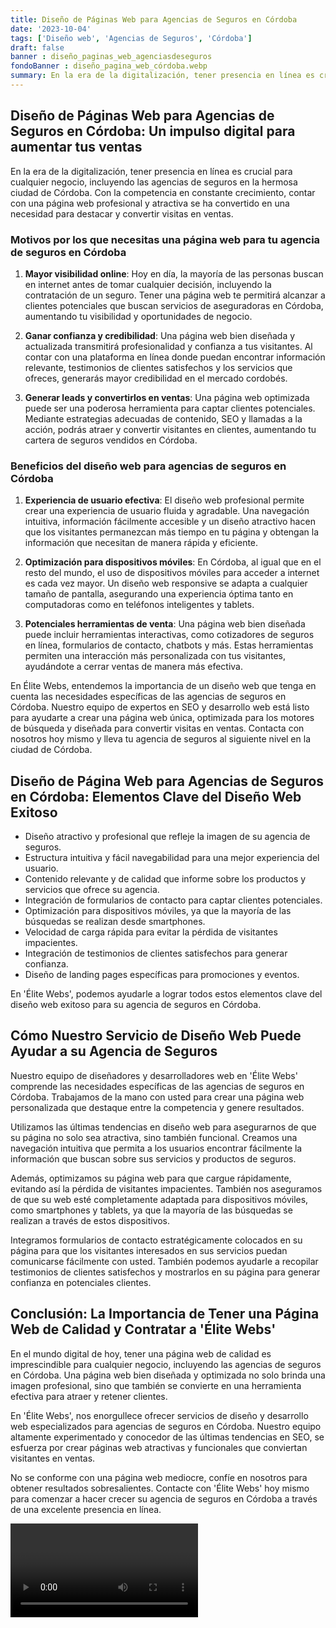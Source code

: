 ```yaml
---
title: Diseño de Páginas Web para Agencias de Seguros en Córdoba
date: '2023-10-04'
tags: ['Diseño web', 'Agencias de Seguros', 'Córdoba']
draft: false
banner : diseño_paginas_web_agenciasdeseguros
fondoBanner : diseño_pagina_web_córdoba.webp
summary: En la era de la digitalización, tener presencia en línea es crucial para cualquier negocio, incluyendo las agencias de seguros en la hermosa ciudad de Córdoba. Con la competencia en constante crecimiento, contar con una página web profesional y atractiva se ha convertido en una necesidad para destacar y convertir visitas en ventas.
---
```


## Diseño de Páginas Web para Agencias de Seguros en Córdoba: Un impulso digital para aumentar tus ventas

En la era de la digitalización, tener presencia en línea es crucial para cualquier negocio, incluyendo las agencias de seguros en la hermosa ciudad de Córdoba. Con la competencia en constante crecimiento, contar con una página web profesional y atractiva se ha convertido en una necesidad para destacar y convertir visitas en ventas.

### Motivos por los que necesitas una página web para tu agencia de seguros en Córdoba

1. **Mayor visibilidad online**: Hoy en día, la mayoría de las personas buscan en internet antes de tomar cualquier decisión, incluyendo la contratación de un seguro. Tener una página web te permitirá alcanzar a clientes potenciales que buscan servicios de aseguradoras en Córdoba, aumentando tu visibilidad y oportunidades de negocio.

2. **Ganar confianza y credibilidad**: Una página web bien diseñada y actualizada transmitirá profesionalidad y confianza a tus visitantes. Al contar con una plataforma en línea donde puedan encontrar información relevante, testimonios de clientes satisfechos y los servicios que ofreces, generarás mayor credibilidad en el mercado cordobés.

3. **Generar leads y convertirlos en ventas**: Una página web optimizada puede ser una poderosa herramienta para captar clientes potenciales. Mediante estrategias adecuadas de contenido, SEO y llamadas a la acción, podrás atraer y convertir visitantes en clientes, aumentando tu cartera de seguros vendidos en Córdoba.

### Beneficios del diseño web para agencias de seguros en Córdoba

1. **Experiencia de usuario efectiva**: El diseño web profesional permite crear una experiencia de usuario fluida y agradable. Una navegación intuitiva, información fácilmente accesible y un diseño atractivo hacen que los visitantes permanezcan más tiempo en tu página y obtengan la información que necesitan de manera rápida y eficiente.

2. **Optimización para dispositivos móviles**: En Córdoba, al igual que en el resto del mundo, el uso de dispositivos móviles para acceder a internet es cada vez mayor. Un diseño web responsive se adapta a cualquier tamaño de pantalla, asegurando una experiencia óptima tanto en computadoras como en teléfonos inteligentes y tablets.

3. **Potenciales herramientas de venta**: Una página web bien diseñada puede incluir herramientas interactivas, como cotizadores de seguros en línea, formularios de contacto, chatbots y más. Estas herramientas permiten una interacción más personalizada con tus visitantes, ayudándote a cerrar ventas de manera más efectiva.

En Élite Webs, entendemos la importancia de un diseño web que tenga en cuenta las necesidades específicas de las agencias de seguros en Córdoba. Nuestro equipo de expertos en SEO y desarrollo web está listo para ayudarte a crear una página web única, optimizada para los motores de búsqueda y diseñada para convertir visitas en ventas. Contacta con nosotros hoy mismo y lleva tu agencia de seguros al siguiente nivel en la ciudad de Córdoba.

<GifSeo />

<Cta />

## Diseño de Página Web para Agencias de Seguros en Córdoba: Elementos Clave del Diseño Web Exitoso

- Diseño atractivo y profesional que refleje la imagen de su agencia de seguros.
- Estructura intuitiva y fácil navegabilidad para una mejor experiencia del usuario.
- Contenido relevante y de calidad que informe sobre los productos y servicios que ofrece su agencia.
- Integración de formularios de contacto para captar clientes potenciales.
- Optimización para dispositivos móviles, ya que la mayoría de las búsquedas se realizan desde smartphones.
- Velocidad de carga rápida para evitar la pérdida de visitantes impacientes.
- Integración de testimonios de clientes satisfechos para generar confianza.
- Diseño de landing pages específicas para promociones y eventos.

En 'Élite Webs', podemos ayudarle a lograr todos estos elementos clave del diseño web exitoso para su agencia de seguros en Córdoba.

## Cómo Nuestro Servicio de Diseño Web Puede Ayudar a su Agencia de Seguros

Nuestro equipo de diseñadores y desarrolladores web en 'Élite Webs' comprende las necesidades específicas de las agencias de seguros en Córdoba. Trabajamos de la mano con usted para crear una página web personalizada que destaque entre la competencia y genere resultados.

Utilizamos las últimas tendencias en diseño web para asegurarnos de que su página no solo sea atractiva, sino también funcional. Creamos una navegación intuitiva que permita a los usuarios encontrar fácilmente la información que buscan sobre sus servicios y productos de seguros.

Además, optimizamos su página web para que cargue rápidamente, evitando así la pérdida de visitantes impacientes. También nos aseguramos de que su web esté completamente adaptada para dispositivos móviles, como smartphones y tablets, ya que la mayoría de las búsquedas se realizan a través de estos dispositivos.

Integramos formularios de contacto estratégicamente colocados en su página para que los visitantes interesados en sus servicios puedan comunicarse fácilmente con usted. También podemos ayudarle a recopilar testimonios de clientes satisfechos y mostrarlos en su página para generar confianza en potenciales clientes.

## Conclusión: La Importancia de Tener una Página Web de Calidad y Contratar a 'Élite Webs'

En el mundo digital de hoy, tener una página web de calidad es imprescindible para cualquier negocio, incluyendo las agencias de seguros en Córdoba. Una página web bien diseñada y optimizada no solo brinda una imagen profesional, sino que también se convierte en una herramienta efectiva para atraer y retener clientes.

En 'Élite Webs', nos enorgullece ofrecer servicios de diseño y desarrollo web especializados para agencias de seguros en Córdoba. Nuestro equipo altamente experimentado y conocedor de las últimas tendencias en SEO, se esfuerza por crear páginas web atractivas y funcionales que conviertan visitantes en ventas.

No se conforme con una página web mediocre, confíe en nosotros para obtener resultados sobresalientes. Contacte con 'Élite Webs' hoy mismo para comenzar a hacer crecer su agencia de seguros en Córdoba a través de una excelente presencia en línea.

<Video />

<CtaBot job='Agencias de Seguros' city='Córdoba'/>

<Gmaps query='Córdoba+españa+maps' />